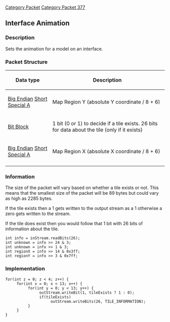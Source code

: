 [[Category Packet]]
[[Category Packet 377]]
{{packet|name=Construct Map Region|description=Creates a map region.|opcode=53|type=Variable Short|length=N/A|revision=377}}
== Interface Animation ==

=== Description ===
Sets the animation for a model on an interface.

=== Packet Structure ===

{| border=2
! Data type
! Description
|-
| [[Data Types#Non Standard Data Types|Big Endian]] [[Data Types#Standard data types|Short]] [[Data Types#Non Standard Data Types|Special A]]
| Map Region Y (absolute Y coordinate / 8 + 6)
|-
| [[Data Types#Standard data types|Bit Block]]
| 1 bit (0 or 1) to decide if a tile exists. 26 bits for data about the tile (only if it exists)
|-
| [[Data Types#Non Standard Data Types|Big Endian]] [[Data Types#Standard data types|Short]] [[Data Types#Non Standard Data Types|Special A]]
| Map Region X (absolute X coordinate / 8 + 6)
|-
|}

=== Information ===

The size of the packet will vary based on whether a tile exists or not. This means that the smallest size of the packet will be 89 bytes but could vary as high as 2285 bytes.

If the tile exists then a 1 gets written to the output stream as a 1 otherwise a zero gets written to the stream.

If the tile does exist then you would follow that 1 bit with 26 bits of information about the tile.

 int info = inStream.readBits(26);
 int unknown = info >> 24 & 3;
 int unknown = info >> 1 & 3;
 int regionX = info >> 14 & 0x3ff;
 int regionY = info >> 3 & 0x7ff;

=== Implementation ===

 for(int z = 0; z < 4; z++) {
      for(int x = 0; x < 13; x++) {
           for(int y = 0; y < 13; y++) {
                outStream.writeBit(1, tileExists ? 1 : 0);
                if(tileExists)
                     outStream.writeBits(26, TILE_INFORMATION);
           }
      }
 }